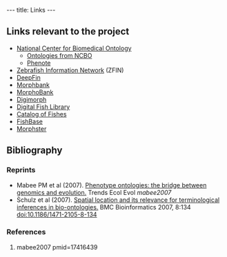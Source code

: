 ---
title: Links
---

<!-- ''Note: We suggest you consider using [http://en.wikipedia.org/wiki/Social_bookmarking Social Bookmarking] for creating larger lists of links, as those you add here can't be searched by semantic tags. Popular sites include [http://www.citeulike.org/ CiteUlike], [http://www.connotea.org/ Connotea] and [http://del.icio.us del.icio.us].'' -->

==Links relevant to the project==

* [http://www.bioontology.org National Center for Biomedical Ontology]
** [http://www.bioontology.org/ncbo/faces/pages/ontology_list.xhtml Ontologies from NCBO]  
** [http://www.phenote.org Phenote] 
* [http://www.zfin.org Zebrafish Information Network] (ZFIN) 
* [http://www.deepfin.org/ DeepFin] 
* [http://www.morphbank.net/ Morphbank]
* [http://morphobank.geongrid.org/ MorphoBank]  
* [http://digimorph.org/ Digimorph]  
* [http://www.digitalfishlibrary.org/ Digital Fish Library]  
* [http://www.calacademy.org/RESEARCH/ichthyology/catalog/fishcatsearch.html Catalog of Fishes]  
* [http://fishbase.org/ FishBase] 
* [http://aug.csres.utexas.edu/PhylogenyWiki/ Morphster]

==Bibliography==

===Reprints===

* Mabee PM et al (2007). [[Media:TREE Mabee.pdf|Phenotype ontologies: the bridge between genomics and evolution.]] Trends Ecol Evol <cite>mabee2007</cite>
* Schulz et al (2007). [http://www.biomedcentral.com/1471-2105/8/134 Spatial location and its relevance for terminological inferences in bio-ontologies.] BMC Bioinformatics 2007, 8:134 [http://dx.doi.org/10.1186/1471-2105-8-134 doi:10.1186/1471-2105-8-134]

===References===
<biblio>
#mabee2007 pmid=17416439
</biblio>